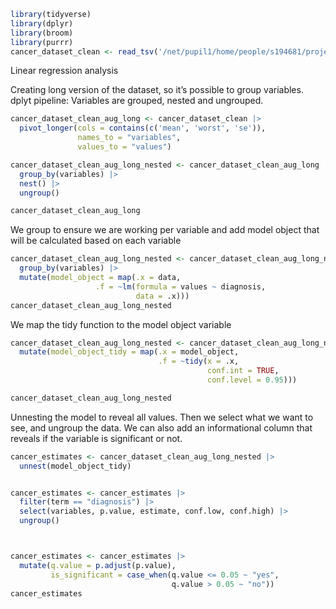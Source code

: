 ```r
library(tidyverse)
library(dplyr)
library(broom)
library(purrr)
cancer_dataset_clean <- read_tsv('/net/pupil1/home/people/s194681/projects/Group_project_10/02_dat_clean.tsv')

```

Linear regression analysis


Creating long version of the dataset, so it's possible to group variables. dplyt pipeline: Variables are grouped, nested and ungrouped. 
```r
cancer_dataset_clean_aug_long <- cancer_dataset_clean |> 
  pivot_longer(cols = contains(c('mean', 'worst', 'se')),
               names_to = "variables",
               values_to = "values") 

cancer_dataset_clean_aug_long_nested <- cancer_dataset_clean_aug_long |>
  group_by(variables) |>
  nest() |>
  ungroup()

cancer_dataset_clean_aug_long
```


We group to ensure we are working per variable and add model object that will be calculated based on each variable

```r
cancer_dataset_clean_aug_long_nested <- cancer_dataset_clean_aug_long_nested |> 
  group_by(variables) |> 
  mutate(model_object = map(.x = data,
                   .f = ~lm(formula = values ~ diagnosis,
                            data = .x)))
cancer_dataset_clean_aug_long_nested
```


We map the tidy function to the model object variable
```r

cancer_dataset_clean_aug_long_nested <- cancer_dataset_clean_aug_long_nested |> 
  mutate(model_object_tidy = map(.x = model_object,
                                 .f = ~tidy(x = .x,
                                            conf.int = TRUE,
                                            conf.level = 0.95)))

cancer_dataset_clean_aug_long_nested
```

Unnesting the model to reveal all values. Then we select what we want to see, and ungroup the data. We can also add an informational column that reveals if the variable is significant or not.
```r
cancer_estimates <- cancer_dataset_clean_aug_long_nested |>
  unnest(model_object_tidy)


cancer_estimates <- cancer_estimates |> 
  filter(term == "diagnosis") |> 
  select(variables, p.value, estimate, conf.low, conf.high) |> 
  ungroup()



cancer_estimates <- cancer_estimates |>
  mutate(q.value = p.adjust(p.value),
         is_significant = case_when(q.value <= 0.05 ~ "yes",
                                    q.value > 0.05 ~ "no"))
cancer_estimates



```










